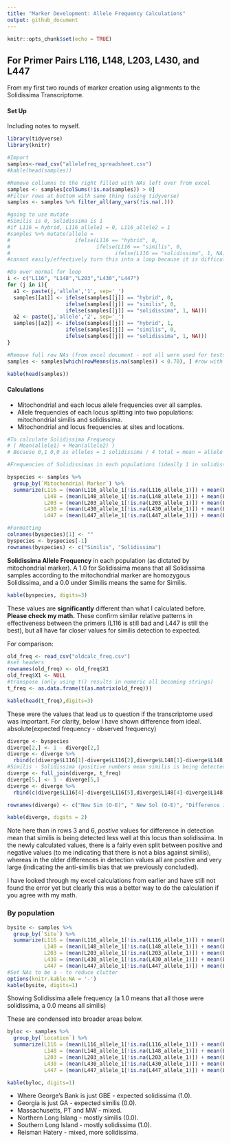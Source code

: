 ```yaml
---
title: "Marker Development: Allele Frequency Calculations"
output: github_document
---
```


```r
knitr::opts_chunk$set(echo = TRUE)
```

## For Primer Pairs L116, L148, L203, L430, and L447
From my first two rounds of marker creation using alignments to the Solidissima Transcriptome.


#### Set Up
Including notes to myself.

```r
library(tidyverse)
library(knitr)

#Import
samples<-read_csv("allelefreq_spreadsheet.csv")
#kable(head(samples))

#Remove collumns to the right filled with NAs left over from excel
samples <- samples[colSums(!is.na(samples)) > 0]
#Filter rows at bottom with same thing (using tidyverse)
samples <- samples %>% filter_all(any_vars(!is.na(.)))
```

```r
#going to use mutate
#Similis is 0, Solidissima is 1
#if L116 = hybrid, L116_allele1 = 0, L116_allele2 = 1
#samples %>% mutate(allele = 
#                     ifelse(L116 == "hybrid", 0, 
#                            ifelse(L116 == "similis", 0, 
#                                  ifelse(L116 == "solidissima", 1, NA))))
#cannot easily/effectively turn this into a loop because it is difficult to iterate over collumn names and even more so difficult to create new collumn name within mutate.

#Do over normal for loop
i <- c("L116", "L148","L203","L430","L447")
for (j in i){
  a1 <- paste(j,'allele','1', sep='_')
  samples[[a1]] <- ifelse(samples[[j]] == "hybrid", 0, 
                   ifelse(samples[[j]] == "similis", 0, 
                   ifelse(samples[[j]] == "solidissima", 1, NA)))
  a2 <- paste(j,'allele','2', sep='_')
  samples[[a2]] <- ifelse(samples[[j]] == "hybrid", 1, 
                   ifelse(samples[[j]] == "similis", 0, 
                   ifelse(samples[[j]] == "solidissima", 1, NA)))
}

#Remove full row NAs (from excel document - not all were used for tests)
samples <- samples[which(rowMeans(is.na(samples)) < 0.70), ] #row with 70% or more NA. 15/21 of NA variables (the number of loci*3), is 71%

kable(head(samples))
```

#### Calculations

+ Mitochondrial and each locus allele frequencies over all samples.
+ Allele frequencies of each locus splitting into two populations: mitochondrial similis and solidissima.
+ Mitochondrial and locus frequencies at sites and locations.

```r
#To calculate Solidissima Frequency
# ( Mean(allele1) + Mean(allele2) )
# Because 0,1 0,0 as alleles = 1 solidissima / 4 total = mean = allele freq

#Frequencies of Solidissimas in each populations (ideally 1 in solidissima, and 0 in similis)

byspecies <- samples %>%
  group_by(`Mitochondrial Marker`) %>%
  summarize(L116 = (mean(L116_allele_1[!is.na(L116_allele_1)]) + mean(L116_allele_2[!is.na(L116_allele_2)]))/2, 
            L148 = (mean(L148_allele_1[!is.na(L148_allele_1)]) + mean(L148_allele_2[!is.na(L148_allele_2)]))/2, 
            L203 = (mean(L203_allele_1[!is.na(L203_allele_1)]) + mean(L203_allele_2[!is.na(L203_allele_2)]))/2,
            L430 = (mean(L430_allele_1[!is.na(L430_allele_1)]) + mean(L430_allele_2[!is.na(L430_allele_2)]))/2,
            L447 = (mean(L447_allele_1[!is.na(L447_allele_1)]) + mean(L447_allele_2[!is.na(L447_allele_2)]))/2)

#Formatting
colnames(byspecies)[1] <- ""
byspecies <- byspecies[-1]
rownames(byspecies) <- c("Similis", "Solidissima")
```

**Solidissima Allele Frequency** in each population (as dictated by mitochondrial marker). A 1.0 for Solidissima means that all Solidissima samples according to the mitochondrial marker are homozygous Solidissima, and a 0.0 under Similis means the same for Similis.

``` r
kable(byspecies, digits=3)
```

These values are **significantly** different than what I calculated before. **Please check my math.** These confirm similar relative patterns in effectiveness between the primers (L116 is still bad and L447 is still the best), but all have far closer values for similis detection to expected.

For comparison:
```r
old_freq <- read_csv("oldcalc_freq.csv")
#set headers
rownames(old_freq) <- old_freq$X1
old_freq$X1 <- NULL
#transpose (only using t() results in numeric all becoming strings)
t_freq <- as.data.frame(t(as.matrix(old_freq)))
```

``` r
kable(head(t_freq),digits=3)
```


These were the values that lead us to question if the transcriptome used was important. For clarity, below I have shown difference from ideal. absolute(expected frequency - observed frequency)

```r
diverge <- byspecies
diverge[2,] <- 1 - diverge[2,]
diverge <- diverge %>%
  rbind(c(diverge$L116[1]-diverge$L116[2],diverge$L148[1]-diverge$L148[2],diverge$L203[1]-diverge$L203[2],diverge$L430[1]-diverge$L430[2],diverge$L447[1]-diverge$L447[2]))
#Similis - Solidissima (positive numbers mean similis is being detected less - higher divergence from expected)
diverge <- full_join(diverge, t_freq)
diverge[5,] <- 1 - diverge[5,]
diverge <- diverge %>%
  rbind(c(diverge$L116[4]-diverge$L116[5],diverge$L148[4]-diverge$L148[5],diverge$L203[4]-diverge$L203[5],diverge$L430[4]-diverge$L430[5],diverge$L447[4]-diverge$L447[5]))

rownames(diverge) <- c("New Sim (O-E)", " New Sol (O-E)", "Difference in Detection", "Old Sim (O-E)", "Old Sol (O-E)", "Old Difference in Detection")

kable(diverge, digits = 2)

```

Note here than in rows 3 and 6, *postive* values for difference in detection mean that similis is being detected less well at this locus than solidissima. In the newly calculated values, there is a fairly even split between positive and negative values (to me indicating that there is not a bias against similis), whereas in the older differences in detection values all are postive and very large (indicating the anti-similis bias that we previously concluded).

I have looked through my excel calculations from earlier and have still not found the error yet but clearly this was a better way to do the calculation if you agree with my math.

### By population
```r
bysite <- samples %>%
  group_by(`Site`) %>%
  summarize(L116 = (mean(L116_allele_1[!is.na(L116_allele_1)]) + mean(L116_allele_2[!is.na(L116_allele_2)]))/2, 
            L148 = (mean(L148_allele_1[!is.na(L148_allele_1)]) + mean(L148_allele_2[!is.na(L148_allele_2)]))/2, 
            L203 = (mean(L203_allele_1[!is.na(L203_allele_1)]) + mean(L203_allele_2[!is.na(L203_allele_2)]))/2,
            L430 = (mean(L430_allele_1[!is.na(L430_allele_1)]) + mean(L430_allele_2[!is.na(L430_allele_2)]))/2,
            L447 = (mean(L447_allele_1[!is.na(L447_allele_1)]) + mean(L447_allele_2[!is.na(L447_allele_2)]))/2)
#Set NAs to be a - to reduce clutter
options(knitr.kable.NA = '-')
kable(bysite, digits=1)
```

Showing Solidissima allele frequency (a 1.0 means that all those were solidissima, a 0.0 means all similis)

These are condensed into broader areas below.

```r
byloc <- samples %>%
  group_by(`Location`) %>%
  summarize(L116 = (mean(L116_allele_1[!is.na(L116_allele_1)]) + mean(L116_allele_2[!is.na(L116_allele_2)]))/2, 
            L148 = (mean(L148_allele_1[!is.na(L148_allele_1)]) + mean(L148_allele_2[!is.na(L148_allele_2)]))/2, 
            L203 = (mean(L203_allele_1[!is.na(L203_allele_1)]) + mean(L203_allele_2[!is.na(L203_allele_2)]))/2,
            L430 = (mean(L430_allele_1[!is.na(L430_allele_1)]) + mean(L430_allele_2[!is.na(L430_allele_2)]))/2,
            L447 = (mean(L447_allele_1[!is.na(L447_allele_1)]) + mean(L447_allele_2[!is.na(L447_allele_2)]))/2)

kable(byloc, digits=1)
```

+ Where George's Bank is just GBE - expected solidissima (1.0).
+ Georgia is just GA - expected similis (0.0).
+ Massachusetts, PT and MW - mixed.
+ Northern Long Islang - mostly similis (0.0).
+ Southern Long Island - mostly solidissima (1.0).
+ Reisman Hatery - mixed, more solidissima.
